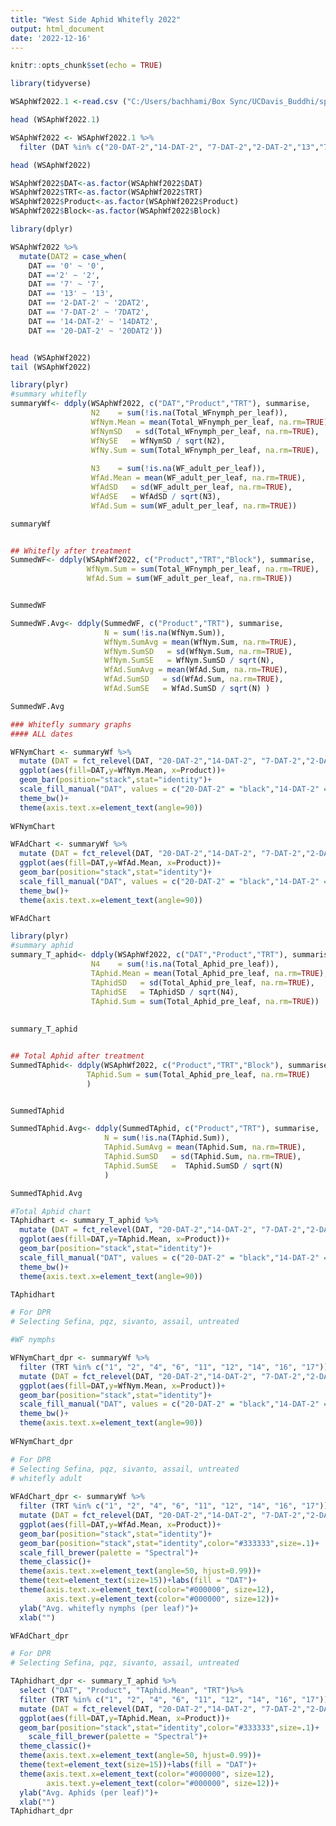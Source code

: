 ```yaml
---
title: "West Side Aphid Whitefly 2022"
output: html_document
date: '2022-12-16'
---
```


```r
knitr::opts_chunk$set(echo = TRUE)
```

```r
library(tidyverse)

WSAphWf2022.1 <-read.csv ("C:/Users/bachhami/Box Sync/UCDavis_Buddhi/spraydroplet_analysis/droplet_size_2/westside_aphid_wf2022/West_Side_Aphid_Wf_data2022.av.csv", sep = ",", header = T) 

head (WSAphWf2022.1)

WSAphWf2022 <- WSAphWf2022.1 %>%
  filter (DAT %in% c("20-DAT-2","14-DAT-2", "7-DAT-2","2-DAT-2","13","7","2"))

head (WSAphWf2022)
```
```r
WSAphWf2022$DAT<-as.factor(WSAphWf2022$DAT) 
WSAphWf2022$TRT<-as.factor(WSAphWf2022$TRT)
WSAphWf2022$Product<-as.factor(WSAphWf2022$Product)
WSAphWf2022$Block<-as.factor(WSAphWf2022$Block)
```

```r
library(dplyr)

WSAphWf2022 %>%
  mutate(DAT2 = case_when(
    DAT == '0' ~ '0',
    DAT =='2' ~ '2', 
    DAT == '7' ~ '7',
    DAT == '13' ~ '13',
    DAT == '2-DAT-2' ~ '2DAT2',
    DAT == '7-DAT-2' ~ '7DAT2',
    DAT == '14-DAT-2' ~ '14DAT2',
    DAT == '20-DAT-2' ~ '20DAT2'))


head (WSAphWf2022)
tail (WSAphWf2022)
```

```r
library(plyr)
#summary whitefly
summaryWf<- ddply(WSAphWf2022, c("DAT","Product","TRT"), summarise,
                  N2    = sum(!is.na(Total_WFnymph_per_leaf)),
                  WfNym.Mean = mean(Total_WFnymph_per_leaf, na.rm=TRUE),
                  WfNymSD   = sd(Total_WFnymph_per_leaf, na.rm=TRUE),
                  WfNySE   = WfNymSD / sqrt(N2),
                  WfNy.Sum = sum(Total_WFnymph_per_leaf, na.rm=TRUE),
                  
                  N3    = sum(!is.na(WF_adult_per_leaf)),
                  WfAd.Mean = mean(WF_adult_per_leaf, na.rm=TRUE),
                  WfAdSD   = sd(WF_adult_per_leaf, na.rm=TRUE),
                  WfAdSE   = WfAdSD / sqrt(N3),
                  WfAd.Sum = sum(WF_adult_per_leaf, na.rm=TRUE))

summaryWf


## Whitefly after treatment
SummedWF<- ddply(WSAphWf2022, c("Product","TRT","Block"), summarise,
                 WfNym.Sum = sum(Total_WFnymph_per_leaf, na.rm=TRUE),
                 WfAd.Sum = sum(WF_adult_per_leaf, na.rm=TRUE))


SummedWF

SummedWF.Avg<- ddply(SummedWF, c("Product","TRT"), summarise,
                     N = sum(!is.na(WfNym.Sum)),
                     WfNym.SumAvg = mean(WfNym.Sum, na.rm=TRUE),
                     WfNym.SumSD   = sd(WfNym.Sum, na.rm=TRUE),
                     WfNym.SumSE   = WfNym.SumSD / sqrt(N),
                     WfAd.SumAvg = mean(WfAd.Sum, na.rm=TRUE),
                     WfAd.SumSD   = sd(WfAd.Sum, na.rm=TRUE),
                     WfAd.SumSE   = WfAd.SumSD / sqrt(N) ) 

SummedWF.Avg
```

```r
### Whitefly summary graphs
#### ALL dates

WFNymChart <- summaryWf %>%
  mutate (DAT = fct_relevel(DAT, "20-DAT-2","14-DAT-2", "7-DAT-2","2-DAT-2","13","7","2")) %>%
  ggplot(aes(fill=DAT,y=WfNym.Mean, x=Product))+
  geom_bar(position="stack",stat="identity")+ 
  scale_fill_manual("DAT", values = c("20-DAT-2" = "black","14-DAT-2" = "orange", "7-DAT-2" = "blue","2-DAT-2" = "lightgreen","13" = "red","7" = "purple","2" = "grey")) + 
  theme_bw()+
  theme(axis.text.x=element_text(angle=90)) 
  
WFNymChart
```

```r
WFAdChart <- summaryWf %>%
  mutate (DAT = fct_relevel(DAT, "20-DAT-2","14-DAT-2", "7-DAT-2","2-DAT-2","13","7","2")) %>%
  ggplot(aes(fill=DAT,y=WfAd.Mean, x=Product))+
  geom_bar(position="stack",stat="identity")+ 
  scale_fill_manual("DAT", values = c("20-DAT-2" = "black","14-DAT-2" = "orange", "7-DAT-2" = "blue","2-DAT-2" = "lightgreen","13" = "red","7" = "purple","2" = "grey")) + 
  theme_bw()+
  theme(axis.text.x=element_text(angle=90)) 

WFAdChart
```

```r
library(plyr)
#summary aphid
summary_T_aphid<- ddply(WSAphWf2022, c("DAT","Product","TRT"), summarise,
                  N4    = sum(!is.na(Total_Aphid_pre_leaf)),
                  TAphid.Mean = mean(Total_Aphid_pre_leaf, na.rm=TRUE),
                  TAphidSD   = sd(Total_Aphid_pre_leaf, na.rm=TRUE),
                  TAphidSE   = TAphidSD / sqrt(N4),
                  TAphid.Sum = sum(Total_Aphid_pre_leaf, na.rm=TRUE))
                  
                  
summary_T_aphid


## Total Aphid after treatment
SummedTAphid<- ddply(WSAphWf2022, c("Product","TRT","Block"), summarise,
                 TAphid.Sum = sum(Total_Aphid_pre_leaf, na.rm=TRUE)
                 )


SummedTAphid

SummedTAphid.Avg<- ddply(SummedTAphid, c("Product","TRT"), summarise,
                     N = sum(!is.na(TAphid.Sum)),
                     TAphid.SumAvg = mean(TAphid.Sum, na.rm=TRUE),
                     TAphid.SumSD   = sd(TAphid.Sum, na.rm=TRUE),
                     TAphid.SumSE   =  TAphid.SumSD / sqrt(N)
                     ) 

SummedTAphid.Avg
```

```r
#Total Aphid chart
TAphidhart <- summary_T_aphid %>%
  mutate (DAT = fct_relevel(DAT, "20-DAT-2","14-DAT-2", "7-DAT-2","2-DAT-2","13","7","2")) %>%
  ggplot(aes(fill=DAT,y=TAphid.Mean, x=Product))+
  geom_bar(position="stack",stat="identity")+ 
  scale_fill_manual("DAT", values = c("20-DAT-2" = "black","14-DAT-2" = "orange", "7-DAT-2" = "blue","2-DAT-2" = "lightgreen","13" = "red","7" = "purple","2" = "grey")) + 
  theme_bw()+
  theme(axis.text.x=element_text(angle=90)) 

TAphidhart
```

```r
# For DPR 
# Selecting Sefina, pqz, sivanto, assail, untreated

#WF nymphs

WFNymChart_dpr <- summaryWf %>%
  filter (TRT %in% c("1", "2", "4", "6", "11", "12", "14", "16", "17"))%>%
  mutate (DAT = fct_relevel(DAT, "20-DAT-2","14-DAT-2", "7-DAT-2","2-DAT-2","13","7","2")) %>%
  ggplot(aes(fill=DAT,y=WfNym.Mean, x=Product))+
  geom_bar(position="stack",stat="identity")+ 
  scale_fill_manual("DAT", values = c("20-DAT-2" = "black","14-DAT-2" = "orange", "7-DAT-2" = "blue","2-DAT-2" = "lightgreen","13" = "red","7" = "purple","2" = "grey")) + 
  theme_bw()+
  theme(axis.text.x=element_text(angle=90)) 
  
WFNymChart_dpr
```

```r
# For DPR 
# Selecting Sefina, pqz, sivanto, assail, untreated
# whitefly adult
 
WFAdChart_dpr <- summaryWf %>%
  filter (TRT %in% c("1", "2", "4", "6", "11", "12", "14", "16", "17"))%>%
  mutate (DAT = fct_relevel(DAT, "20-DAT-2","14-DAT-2", "7-DAT-2","2-DAT-2","13","7","2")) %>%
  ggplot(aes(fill=DAT,y=WfAd.Mean, x=Product))+
  geom_bar(position="stack",stat="identity")+ 
  geom_bar(position="stack",stat="identity",color="#333333",size=.1)+
  scale_fill_brewer(palette = "Spectral")+
  theme_classic()+
  theme(axis.text.x=element_text(angle=50, hjust=0.99))+
  theme(text=element_text(size=15))+labs(fill = "DAT")+
  theme(axis.text.x=element_text(color="#000000", size=12),
        axis.text.y=element_text(color="#000000", size=12))+
  ylab("Avg. whitefly nymphs (per leaf)")+
  xlab("")

WFAdChart_dpr 
```


```r
# For DPR 
# Selecting Sefina, pqz, sivanto, assail, untreated 

TAphidhart_dpr <- summary_T_aphid %>%
  select ("DAT", "Product", "TAphid.Mean", "TRT")%>%
  filter (TRT %in% c("1", "2", "4", "6", "11", "12", "14", "16", "17"))%>%
  mutate (DAT = fct_relevel(DAT, "20-DAT-2","14-DAT-2", "7-DAT-2","2-DAT-2","13","7","2")) %>%
  ggplot(aes(fill=DAT,y=TAphid.Mean, x=Product))+
  geom_bar(position="stack",stat="identity",color="#333333",size=.1)+
    scale_fill_brewer(palette = "Spectral")+
  theme_classic()+
  theme(axis.text.x=element_text(angle=50, hjust=0.99))+
  theme(text=element_text(size=15))+labs(fill = "DAT")+
  theme(axis.text.x=element_text(color="#000000", size=12),
        axis.text.y=element_text(color="#000000", size=12))+
  ylab("Avg. Aphids (per leaf)")+
  xlab("")
TAphidhart_dpr
```


